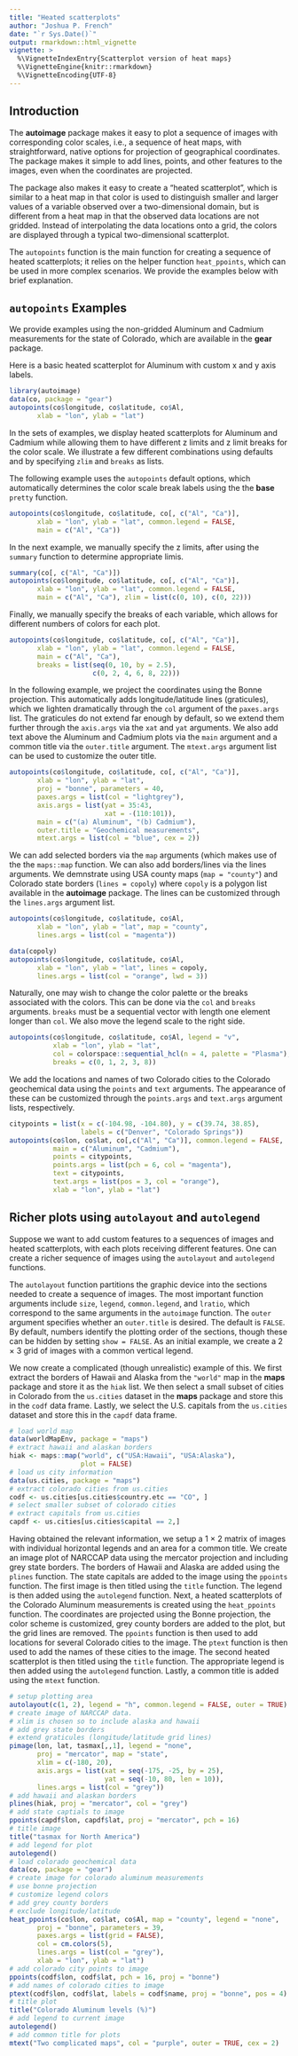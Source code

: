 ```yaml
---
title: "Heated scatterplots"
author: "Joshua P. French"
date: "`r Sys.Date()`"
output: rmarkdown::html_vignette
vignette: >
  %\VignetteIndexEntry{Scatterplot version of heat maps}
  %\VignetteEngine{knitr::rmarkdown}
  %\VignetteEncoding{UTF-8}
---
```

## Introduction
The **autoimage** package makes it easy to plot a sequence
of images with corresponding color scales, i.e., a sequence
of heat maps, with straightforward, native options for
projection of geographical coordinates.  The package makes
it simple to add lines, points, and other features to the
images, even when the coordinates are projected.

The package also makes it easy to create a "heated 
scatterplot", which is similar to a heat map in that 
color is used to distinguish smaller and larger values of 
a variable observed over a two-dimensional domain, but is
different from a heat map in that the observed data locations
are not gridded. Instead of interpolating the data locations
onto a grid, the colors are displayed through a typical
two-dimensional scatterplot.

The `autopoints` function is the main function for creating
a sequence of heated scatterplots; it relies on the 
helper function `heat_ppoints`, which can be used in more
complex scenarios. We provide the examples below with brief
explanation.

## `autopoints` Examples
We provide examples using the non-gridded Aluminum and
Cadmium measurements for the state of Colorado, which are 
available in the **gear** package.

Here is a basic heated scatterplot for Aluminum with custom
x and y axis labels.

```r
library(autoimage)
data(co, package = "gear")
autopoints(co$longitude, co$latitude, co$Al, 
       xlab = "lon", ylab = "lat")
```

In the sets of examples, we display heated scatterplots for 
Aluminum and Cadmium while allowing them to have different z
limits and z limit breaks for the color scale. We illustrate
a few different combinations using defaults and by
specifying `zlim` and `breaks` as lists.

The following example uses the `autopoints` default options, 
which automatically determines the color scale break labels
using the the **base** `pretty` function.
```r
autopoints(co$longitude, co$latitude, co[, c("Al", "Ca")], 
       xlab = "lon", ylab = "lat", common.legend = FALSE,
       main = c("Al", "Ca"))
```

In the next example, we manually specify the z limits,
after using the `summary` function to determine appropriate
limis.
```r
summary(co[, c("Al", "Ca")])
autopoints(co$longitude, co$latitude, co[, c("Al", "Ca")], 
       xlab = "lon", ylab = "lat", common.legend = FALSE,
       main = c("Al", "Ca"), zlim = list(c(0, 10), c(0, 22)))
```

Finally, we manually specify the breaks of each variable, which 
allows for different numbers of colors for each plot.
```r
autopoints(co$longitude, co$latitude, co[, c("Al", "Ca")], 
       xlab = "lon", ylab = "lat", common.legend = FALSE,
       main = c("Al", "Ca"), 
       breaks = list(seq(0, 10, by = 2.5),
                     c(0, 2, 4, 6, 8, 22)))
```

In the following example, we project the coordinates using the 
Bonne projection. This automatically adds longitude/latitude
lines (graticules), which we lighten dramatically through
the `col` argument of the `paxes.args` list. The
graticules do not extend far enough by default, so we extend
them further through the `axis.args` via the `xat` and
`yat` arguments. We also add text above the Aluminum and
Cadmium plots via the `main` argument and a common title
via the `outer.title` argument. The `mtext.args` argument
list can be used to customize the outer title.

```r
autopoints(co$longitude, co$latitude, co[, c("Al", "Ca")], 
       xlab = "lon", ylab = "lat",
       proj = "bonne", parameters = 40,
       paxes.args = list(col = "lightgrey"),
       axis.args = list(yat = 35:43, 
                        xat = -(110:101)),
       main = c("(a) Aluminum", "(b) Cadmium"),
       outer.title = "Geochemical measurements",
       mtext.args = list(col = "blue", cex = 2))
```

We can add selected borders via the `map` arguments (which
makes use of the the `maps::map` function. We can also add
borders/lines via the lines arguments. We demnstrate using
USA county maps (`map = "county"`) and Colorado state
borders (`lines = copoly`) where `copoly` is a polygon list
available in the **autoimage** package. The lines can 
be customized through the `lines.args` argument list.

```r
autopoints(co$longitude, co$latitude, co$Al, 
       xlab = "lon", ylab = "lat", map = "county",
       lines.args = list(col = "magenta"))
```

```r
data(copoly)
autopoints(co$longitude, co$latitude, co$Al, 
       xlab = "lon", ylab = "lat", lines = copoly,
       lines.args = list(col = "orange", lwd = 3))
```

Naturally, one may wish to change the color palette or the
breaks associated with the colors. This can be done via
the `col` and `breaks` arguments. `breaks` must be a sequential
vector with length one element longer than `col`. We also
move the legend scale to the right side.

```r
autopoints(co$longitude, co$latitude, co$Al, legend = "v",
           xlab = "lon", ylab = "lat",
           col = colorspace::sequential_hcl(n = 4, palette = "Plasma"),
           breaks = c(0, 1, 2, 3, 8))
```

We add the locations and names of two Colorado cities to the
Colorado geochemical data using the `points` and `text` 
arguments. The appearance of these can be customized through
the `points.args` and `text.args` argument lists,
respectively.

```r
citypoints = list(x = c(-104.98, -104.80), y = c(39.74, 38.85),
                  labels = c("Denver", "Colorado Springs"))
autopoints(co$lon, co$lat, co[,c("Al", "Ca")], common.legend = FALSE, 
           main = c("Aluminum", "Cadmium"), 
           points = citypoints,
           points.args = list(pch = 6, col = "magenta"),
           text = citypoints,
           text.args = list(pos = 3, col = "orange"),
           xlab = "lon", ylab = "lat")
```

## Richer plots using `autolayout` and `autolegend`

Suppose we want to add custom features to a sequences of images and heated scatterplots, with each plots receiving different features.  One can create a richer sequence of images using the `autolayout` and `autolegend` functions.

The `autolayout` function partitions the graphic device into the sections needed to create a sequence of images.  The most important function arguments include `size`, `legend`, `common.legend`, and `lratio`, which correspond to the same arguments in the `autoimage` function.  The `outer` argument specifies whether an `outer.title` is desired.  The default is `FALSE`.  By default, numbers identify the plotting order of the sections, though these can be hidden by setting `show = FALSE`.  As an initial example, we create a 2 $\times$ 3 grid of images with a common vertical legend.

We now create a complicated (though unrealistic) example of this.  We first extract the borders of Hawaii and Alaska from the `"world"` map in the **maps** package and store it as the `hiak` list.  We then select a small subset of cities in Colorado from the `us.cities` dataset in the **maps** package and store this in the `codf` data frame.  Lastly, we select the U.S. capitals from the `us.cities` dataset and store this in the `capdf` data frame.  

```r
# load world map
data(worldMapEnv, package = "maps")
# extract hawaii and alaskan borders
hiak <- maps::map("world", c("USA:Hawaii", "USA:Alaska"), 
                  plot = FALSE)
# load us city information
data(us.cities, package = "maps")
# extract colorado cities from us.cities
codf <- us.cities[us.cities$country.etc == "CO", ]
# select smaller subset of colorado cities
# extract capitals from us.cities
capdf <- us.cities[us.cities$capital == 2,]
```

Having obtained the relevant information, we setup a 1 $\times$ 2 matrix of images with individual horizontal legends and an area for a common title.  We create an image plot of NARCCAP data using the mercator projection and including grey state borders.  The borders of Hawaii and Alaska are added using the `plines` function.  The state capitals are added to the image using the `ppoints` function.  The first image is then titled using the `title` function.  The legend is then added using the `autolegend` function.  Next, a heated scatterplots of the Colorado Aluminum measurements is created using the `heat_ppoints` function.  The coordinates are projected using the Bonne projection, the color scheme is customized, grey county borders are added to the plot, but the grid lines are removed.  The `ppoints` function is then used to add locations for several Colorado cities to the image.  The `ptext` function is then used to add the names of these cities to the image.  The second heated scatterplot is then titled using the `title` function. The appropriate legend is then added using the `autolegend` function.  Lastly, a common title is added using the `mtext` function.  

```r
# setup plotting area
autolayout(c(1, 2), legend = "h", common.legend = FALSE, outer = TRUE)
# create image of NARCCAP data.
# xlim is chosen so to include alaska and hawaii
# add grey state borders
# extend graticules (longitude/latitude grid lines)
pimage(lon, lat, tasmax[,,1], legend = "none",
       proj = "mercator", map = "state",
       xlim = c(-180, 20),
       axis.args = list(xat = seq(-175, -25, by = 25),
                        yat = seq(-10, 80, len = 10)),
       lines.args = list(col = "grey"))
# add hawaii and alaskan borders
plines(hiak, proj = "mercator", col = "grey")
# add state captials to image
ppoints(capdf$lon, capdf$lat, proj = "mercator", pch = 16)
# title image
title("tasmax for North America")
# add legend for plot
autolegend()
# load colorado geochemical data
data(co, package = "gear")
# create image for colorado aluminum measurements
# use bonne projection
# customize legend colors
# add grey county borders
# exclude longitude/latitude
heat_ppoints(co$lon, co$lat, co$Al, map = "county", legend = "none",
       proj = "bonne", parameters = 39, 
       paxes.args = list(grid = FALSE),
       col = cm.colors(5),
       lines.args = list(col = "grey"),
       xlab = "lon", ylab = "lat")
# add colorado city points to image
ppoints(codf$lon, codf$lat, pch = 16, proj = "bonne")
# add names of colorado cities to image
ptext(codf$lon, codf$lat, labels = codf$name, proj = "bonne", pos = 4)
# title plot
title("Colorado Aluminum levels (%)")
# add legend to current image
autolegend()
# add common title for plots
mtext("Two complicated maps", col = "purple", outer = TRUE, cex = 2)
```

